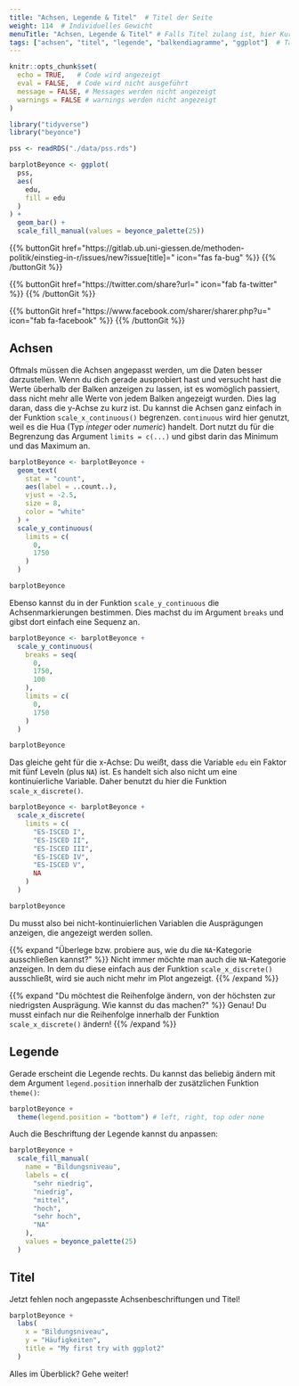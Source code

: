 ```yaml
---
title: "Achsen, Legende & Titel"  # Titel der Seite
weight: 114  # Individuelles Gewicht 
menuTitle: "Achsen, Legende & Titel" # Falls Titel zulang ist, hier Kurztitel
tags: ["achsen", "titel", "legende", "balkendiagramme", "ggplot"]  # Tags hiereinsetzen; Kurzwort, was auf der Seite passsiert
---
```


```r
knitr::opts_chunk$set(
  echo = TRUE,   # Code wird angezeigt
  eval = FALSE,  # Code wird nicht ausgeführt
  message = FALSE, # Messages werden nicht angezeigt
  warnings = FALSE # warnings werden nicht angezeigt
)

library("tidyverse")
library("beyonce")

pss <- readRDS("./data/pss.rds")

barplotBeyonce <- ggplot(
  pss, 
  aes(
    edu, 
    fill = edu
  )
) +
  geom_bar() +
  scale_fill_manual(values = beyonce_palette(25))
```

{{% buttonGit href=\"https\:\/\/gitlab.ub.uni-giessen.de\/methoden-politik\/einstieg-in-r\/issues\/new?issue[title]=\" icon=\"fas fa-bug\" %}} {{% /buttonGit %}} 

{{% buttonGit href=\"https\:\/\/twitter.com\/share?url=\" icon=\"fab fa-twitter\" %}} {{% /buttonGit %}}

{{% buttonGit href=\"https\:\/\/www.facebook.com\/sharer\/sharer.php?u=\" icon=\"fab fa-facebook\" %}} {{% /buttonGit %}}

## Achsen
Oftmals müssen die Achsen angepasst werden, um die Daten besser darzustellen. Wenn du dich gerade ausprobiert hast und versucht hast die Werte überhalb der Balken anzeigen zu lassen, ist es womöglich passiert, dass nicht mehr alle Werte von jedem Balken angezeigt wurden. Dies lag daran, dass die y-Achse zu kurz ist. Du kannst die Achsen ganz einfach in der Funktion `scale_x_continuous()` begrenzen. `continuous` wird hier genutzt, weil es die Hua (Typ *integer* oder *numeric*) handelt. Dort nutzt du für die Begrenzung das Argument `limits = c(...)` und gibst darin das Minimum und das Maximum an.

```r
barplotBeyonce <- barplotBeyonce +
  geom_text(
    stat = "count", 
    aes(label = ..count..), 
    vjust = -2.5, 
    size = 8,
    color = "white"
  ) +
  scale_y_continuous(
    limits = c(
      0, 
      1750
    )
  )

barplotBeyonce
```

Ebenso kannst du in der Funktion `scale_y_continuous` die Achsenmarkierungen bestimmen. Dies machst du im Argument `breaks` und gibst dort einfach eine Sequenz an. 
```r
barplotBeyonce <- barplotBeyonce + 
  scale_y_continuous(
    breaks = seq(
      0, 
      1750, 
      100
    ),
    limits = c(
      0,
      1750
    )
  )

barplotBeyonce
```

Das gleiche geht für die x-Achse: Du weißt, dass die Variable `edu` ein Faktor mit fünf Leveln (plus `NA`) ist. Es handelt sich also nicht um eine kontinuierliche Variable. Daher benutzt du hier die Funktion `scale_x_discrete()`. 
```r
barplotBeyonce <- barplotBeyonce + 
  scale_x_discrete(
    limits = c(
      "ES-ISCED I", 
      "ES-ISCED II",
      "ES-ISCED III",
      "ES-ISCED IV",
      "ES-ISCED V", 
      NA
    )
  ) 

barplotBeyonce
```
Du musst also bei nicht-kontinuierlichen Variablen die Ausprägungen anzeigen, die angezeigt werden sollen. 

{{% expand \"Überlege bzw. probiere aus, wie du die `NA`-Kategorie ausschließen kannst?\" %}}
Nicht immer möchte man auch die `NA`-Kategorie anzeigen. In dem du diese einfach aus der Funktion `scale_x_discrete()` ausschließt, wird sie auch nicht mehr im Plot angezeigt. 
{{% /expand %}}

{{% expand \"Du möchtest die Reihenfolge ändern, von der höchsten zur niedrigsten Ausprägung. Wie kannst du das machen?\" %}}
Genau! Du musst einfach nur die Reihenfolge innerhalb der Funktion `scale_x_discrete()` ändern!
{{% /expand %}}

## Legende
Gerade erscheint die Legende rechts. Du kannst das beliebig ändern mit dem Argument `legend.position` innerhalb der zusätzlichen Funktion `theme()`:
```r
barplotBeyonce +
  theme(legend.position = "bottom") # left, right, top oder none
```

Auch die Beschriftung der Legende kannst du anpassen:
```r
barplotBeyonce + 
  scale_fill_manual(
    name = "Bildungsniveau",
    labels = c(
      "sehr niedrig", 
      "niedrig",
      "mittel",
      "hoch",
      "sehr hoch", 
      "NA"
    ),
    values = beyonce_palette(25)
  )
```

## Titel
Jetzt fehlen noch angepasste Achsenbeschriftungen und Titel!
```r
barplotBeyonce + 
  labs(
    x = "Bildungsniveau", 
    y = "Häufigkeiten",
    title = "My first try with ggplot2"
  )
```

Alles im Überblick? Gehe weiter!